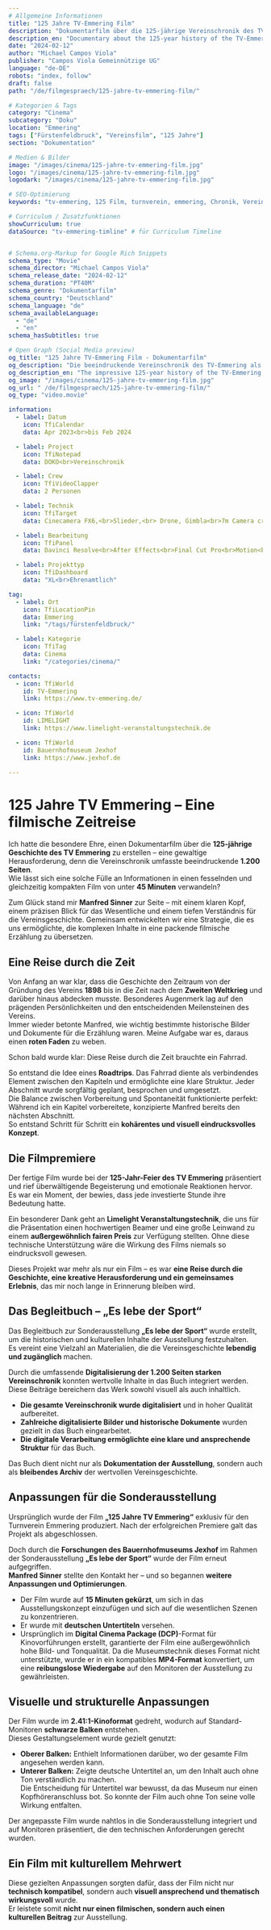 ---
# Allgemeine Informationen
title: "125 Jahre TV-Emmering Film"
description: "Dokumentarfilm über die 125-jährige Vereinschronik des TV-Emmering."
description_en: "Documentary about the 125-year history of the TV-Emmering sports club."
date: "2024-02-12"
author: "Michael Campos Viola"
publisher: "Campos Viola Gemeinnützige UG"
language: "de-DE"
robots: "index, follow"
draft: false
path: "/de/filmgespraech/125-jahre-tv-emmering-film/"

# Kategorien & Tags
category: "Cinema"  
subcategory: "Doku" 
location: "Emmering" 
tags: ["Fürstenfeldbruck", "Vereinsfilm", "125 Jahre"] 
section: "Dokumentation" 

# Medien & Bilder
image: "/images/cinema/125-jahre-tv-emmering-film.jpg"
logo: "/images/cinema/125-jahre-tv-emmering-film.jpg"
logodark: "/images/cinema/125-jahre-tv-emmering-film.jpg"

# SEO-Optimierung
keywords: "tv-emmering, 125 Film, turnverein, emmering, Chronik, Vereinschronik, Dokumentarfilm, 125 Jahre TV-Emmering Film, Fürstenfeldbruck"

# Curriculum / Zusatzfunktionen
showCurriculum: true
dataSource: "tv-emmering-timline" # für Curriculum Timeline


# Schema.org-Markup for Google Rich Snippets
schema_type: "Movie"
schema_director: "Michael Campos Viola"
schema_release_date: "2024-02-12"
schema_duration: "PT40M"
schema_genre: "Dokumentarfilm"
schema_country: "Deutschland"
schema_language: "de"
schema_availableLanguage:
  - "de"
  - "en"
schema_hasSubtitles: true

# Open Graph (Social Media preview)
og_title: "125 Jahre TV-Emmering Film - Dokumentarfilm"
og_description: "Die beeindruckende Vereinschronik des TV-Emmering als Dokumentarfilm."
og_description_en: "The impressive 125-year history of the TV-Emmering sports club in a documentary film."
og_image: "/images/cinema/125-jahre-tv-emmering-film.jpg"
og_url: " /de/filmgespraech/125-jahre-tv-emmering-film/"
og_type: "video.movie"

information:
  - label: Datum
    icon: TfiCalendar
    data: Apr 2023<br>bis Feb 2024

  - label: Project
    icon: TfiNotepad
    data: DOKO<br>Vereinschronik

  - label: Crew
    icon: TfiVideoClapper
    data: 2 Personen

  - label: Technik
    icon: TfiTarget
    data: Cinecamera FX6,<br>Slieder,<br> Drone, Gimbla<br>7m Camera crane<br>Teleprompter <br>DPA u. Schoeps Mikrofone<br>auf sound devices

  - label: Bearbeitung
    icon: TfiPanel
    data: Davinci Resolve<br>After Effects<br>Final Cut Pro<br>Motion<br>Nuendo

  - label: Projekttyp
    icon: TfiDashboard
    data: "XL<br>Ehrenamtlich"

tag:
  - label: Ort
    icon: TfiLocationPin
    data: Emmering
    link: "/tags/fürstenfeldbruck/"

  - label: Kategorie
    icon: TfiTag
    data: Cinema
    link: "/categories/cinema/"

contacts:
  - icon: TfiWorld
    id: TV-Emmering
    link: https://www.tv-emmering.de/

  - icon: TfiWorld
    id: LIMELIGHT
    link: https://www.limelight-veranstaltungstechnik.de

  - icon: TfiWorld
    id: Bauernhofmuseum Jexhof
    link: https://www.jexhof.de

---

# 125 Jahre TV Emmering – Eine filmische Zeitreise

Ich hatte die besondere Ehre, einen Dokumentarfilm über die **125-jährige Geschichte des TV Emmering** zu erstellen – eine gewaltige Herausforderung, denn die Vereinschronik umfasste beeindruckende **1.200 Seiten**.  
Wie lässt sich eine solche Fülle an Informationen in einen fesselnden und gleichzeitig kompakten Film von unter **45 Minuten** verwandeln?  

Zum Glück stand mir **Manfred Sinner** zur Seite – mit einem klaren Kopf, einem präzisen Blick für das Wesentliche und einem tiefen Verständnis für die Vereinsgeschichte. Gemeinsam entwickelten wir eine Strategie, die es uns ermöglichte, die komplexen Inhalte in eine packende filmische Erzählung zu übersetzen.

## Eine Reise durch die Zeit

Von Anfang an war klar, dass die Geschichte den Zeitraum von der Gründung des Vereins **1898** bis in die Zeit nach dem **Zweiten Weltkrieg** und darüber hinaus abdecken musste. Besonderes Augenmerk lag auf den prägenden Persönlichkeiten und den entscheidenden Meilensteinen des Vereins.  
Immer wieder betonte Manfred, wie wichtig bestimmte historische Bilder und Dokumente für die Erzählung waren. Meine Aufgabe war es, daraus einen **roten Faden** zu weben.  

Schon bald wurde klar: Diese Reise durch die Zeit brauchte ein Fahrrad.  

So entstand die Idee eines **Roadtrips**. Das Fahrrad diente als verbindendes Element zwischen den Kapiteln und ermöglichte eine klare Struktur. Jeder Abschnitt wurde sorgfältig geplant, besprochen und umgesetzt.  
Die Balance zwischen Vorbereitung und Spontaneität funktionierte perfekt: Während ich ein Kapitel vorbereitete, konzipierte Manfred bereits den nächsten Abschnitt.  
So entstand Schritt für Schritt ein **kohärentes und visuell eindrucksvolles Konzept**.

## Die Filmpremiere

Der fertige Film wurde bei der **125-Jahr-Feier des TV Emmering** präsentiert und rief überwältigende Begeisterung und emotionale Reaktionen hervor.  
Es war ein Moment, der bewies, dass jede investierte Stunde ihre Bedeutung hatte.

Ein besonderer Dank geht an **Limelight Veranstaltungstechnik**, die uns für die Präsentation einen hochwertigen Beamer und eine große Leinwand zu einem **außergewöhnlich fairen Preis** zur Verfügung stellten. Ohne diese technische Unterstützung wäre die Wirkung des Films niemals so eindrucksvoll gewesen.

Dieses Projekt war mehr als nur ein Film – es war **eine Reise durch die Geschichte, eine kreative Herausforderung und ein gemeinsames Erlebnis**, das mir noch lange in Erinnerung bleiben wird.


## Das Begleitbuch – „Es lebe der Sport“

Das Begleitbuch zur Sonderausstellung **„Es lebe der Sport“** wurde erstellt, um die historischen und kulturellen Inhalte der Ausstellung festzuhalten.  
Es vereint eine Vielzahl an Materialien, die die Vereinsgeschichte **lebendig und zugänglich** machen.

Durch die umfassende **Digitalisierung der 1.200 Seiten starken Vereinschronik** konnten wertvolle Inhalte in das Buch integriert werden. Diese Beiträge bereichern das Werk sowohl visuell als auch inhaltlich.

- **Die gesamte Vereinschronik wurde digitalisiert** und in hoher Qualität aufbereitet.  
- **Zahlreiche digitalisierte Bilder und historische Dokumente** wurden gezielt in das Buch eingearbeitet.  
- **Die digitale Verarbeitung ermöglichte eine klare und ansprechende Struktur** für das Buch.  

Das Buch dient nicht nur als **Dokumentation der Ausstellung**, sondern auch als **bleibendes Archiv** der wertvollen Vereinsgeschichte.


## Anpassungen für die Sonderausstellung

Ursprünglich wurde der Film **„125 Jahre TV Emmering“** exklusiv für den Turnverein Emmering produziert. Nach der erfolgreichen Premiere galt das Projekt als abgeschlossen.  

Doch durch die **Forschungen des Bauernhofmuseums Jexhof** im Rahmen der Sonderausstellung **„Es lebe der Sport“** wurde der Film erneut aufgegriffen.  
**Manfred Sinner** stellte den Kontakt her – und so begannen **weitere Anpassungen und Optimierungen**.

- Der Film wurde auf **15 Minuten gekürzt**, um sich in das Ausstellungskonzept einzufügen und sich auf die wesentlichen Szenen zu konzentrieren.  
- Er wurde mit **deutschen Untertiteln** versehen.  
- Ursprünglich im **Digital Cinema Package (DCP)**-Format für Kinovorführungen erstellt, garantierte der Film eine außergewöhnlich hohe Bild- und Tonqualität. Da die Museumstechnik dieses Format nicht unterstützte, wurde er in ein kompatibles **MP4-Format** konvertiert, um eine **reibungslose Wiedergabe** auf den Monitoren der Ausstellung zu gewährleisten.  

## Visuelle und strukturelle Anpassungen

Der Film wurde im **2.41:1-Kinoformat** gedreht, wodurch auf Standard-Monitoren **schwarze Balken** entstehen.  
Dieses Gestaltungselement wurde gezielt genutzt:

- **Oberer Balken:** Enthielt Informationen darüber, wo der gesamte Film angesehen werden kann.  
- **Unterer Balken:** Zeigte deutsche Untertitel an, um den Inhalt auch ohne Ton verständlich zu machen.  
  Die Entscheidung für Untertitel war bewusst, da das Museum nur einen Kopfhöreranschluss bot. So konnte der Film auch ohne Ton seine volle Wirkung entfalten.  

Der angepasste Film wurde nahtlos in die Sonderausstellung integriert und auf Monitoren präsentiert, die den technischen Anforderungen gerecht wurden.

## Ein Film mit kulturellem Mehrwert

Diese gezielten Anpassungen sorgten dafür, dass der Film nicht nur **technisch kompatibel**, sondern auch **visuell ansprechend und thematisch wirkungsvoll** wurde.  
Er leistete somit **nicht nur einen filmischen, sondern auch einen kulturellen Beitrag** zur Ausstellung.

